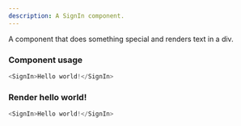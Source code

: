```yaml
---
description: A SignIn component.
---
```



A component that does something special and renders text in a div.

### Component usage
```js
<SignIn>Hello world!</SignIn>
```

### Render hello world!

```js live
<SignIn>Hello world!</SignIn>
```
